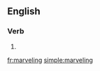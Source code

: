 ==English==

===Verb===
{{head|en}}

# {{present participle of|marvel|lang=en}}

[[fr:marveling]]
[[simple:marveling]]